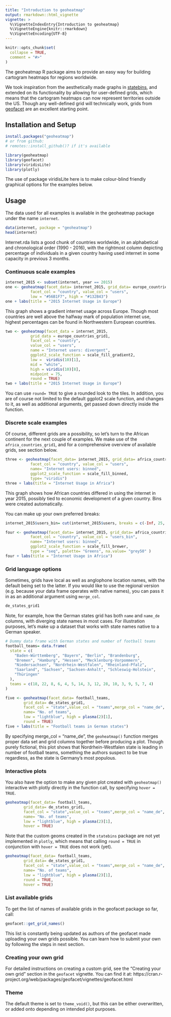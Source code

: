 ```yaml
---
title: "Introduction to geoheatmap"
output: rmarkdown::html_vignette
vignette: >
  %\VignetteIndexEntry{Introduction to geoheatmap}
  %\VignetteEngine{knitr::rmarkdown}
  %\VignetteEncoding{UTF-8}
---
```


```r
knitr::opts_chunk$set(
  collapse = TRUE,
  comment = "#>"
)
```

The geoheatmap R package aims to provide an easy way for building cartogram heatmaps for regions worldwide. 

We took inspiration from the aesthetically made graphs in [statebins](https://github.com/hrbrmstr/statebins), and extended on its functionality by allowing for user-defined grids, which means that the cartogram heatmaps can now represent territories outside the US. Though any well-defined grid will technically work, grids from  [geofacet](https://github.com/hafen/geofacet) are an excellent starting point.


## Installation and Setup

```r
install.packages("geoheatmap")
# or from github:
# remotes::install_github()? if it's available
```

```r
library(geoheatmap)
library(geofacet)
library(viridisLite)
library(plotly)
```

The use of package viridisLite here is to make colour-blind friendly graphical options for the examples below. 

## Usage

The data used for all examples is available in the geoheatmap package under the name `internet`.

```r
data(internet, package = "geoheatmap")
head(internet)
```

Internet.rda lists a good chunk of countries worldwide, in an alphabetical and chronological order (1990 - 2016), with the rightmost column depicting percentage of individuals in a given country having used internet in some capacity in previous 3 months. 

### Continuous scale examples

```r
internet_2015 <- subset(internet, year == 2015)
one <- geoheatmap(facet_data= internet_2015, grid_data= europe_countries_grid1,
           facet_col = "country", value_col = "users", 
           low = "#56B1F7", high = "#132B43")
one + labs(title = "2015 Internet Usage in Europe")

```
This graph shows a gradient internet usage across Europe. Though most countries are well above the halfway mark of population internet use, highest percentages can be found in Northwestern European countries.

```r
two <- geoheatmap(facet_data = internet_2015, 
           grid_data = europe_countries_grid1,
           facet_col = "country", 
           value_col = "users",
           name = "Internet users: divergent",
           ggplot2_scale_function = scale_fill_gradient2, 
           low =  viridis(10)[1], 
           mid = "white", 
           high = viridis(10)[8], 
           midpoint = 75,  
           round = TRUE)
two + labs(title = "2015 Internet Usage in Europe")
```

You can use `round= TRUE` to give a rounded look to the tiles. 
In addition, you are of course not limited to the default ggplot2 scale function, and changes to it, as well as additional arguments, get passed down directly inside the function. 

### Discrete scale examples

Of course, different grids are a possibility, so let's turn to the African continent for the next couple of examples. We make use of the `africa_countries_grid1`, and for a comprehensive overview of available grids, see section below. 

```r

three <- geoheatmap(facet_data= internet_2015, grid_data= africa_countries_grid1,
           facet_col = "country", value_col = "users",
           name= "Internet users: binned",
           ggplot2_scale_function = scale_fill_binned,
           type= "viridis")
three + labs(title = "Internet Usage in Africa")

```

This graph shows how African countries differed in using the internet in year 2015, possibly tied to economic development of a given country. Bins were created automatically.

You can make up your own preferred breaks:

```r
internet_2015$users_bin= cut(internet_2015$users, breaks = c(-Inf, 25, 50, Inf), labels = c("0-25", "26-50", "51 and up"))

four <- geoheatmap(facet_data= internet_2015, grid_data= africa_countries_grid1,
           facet_col = "country", value_col = "users_bin",
           name= "Internet users: binned",
           ggplot2_scale_function = scale_fill_brewer,
           type = "seq", palette= "Greens", na.value= "grey50" )
four + labs(title = "Internet Usage in Africa")
```


### Grid language options

Sometimes, grids have local as well as anglophone location names, with the default being set to the latter. If you would like to use the regional version (e.g. because your data frame operates with native names), you can pass it in as an additional argument using `merge_col`.

```r
de_states_grid1
```
Note, for example, how the German states grid has both `name` and `name_de` columns, with diverging state names in most cases. For illustration purposes, let's make up a dataset that works with state names native to a German speaker. 

```r
# Dummy data frame with German states and number of football teams
football_teams= data.frame(
  state = c(
    "Baden-Württemberg", "Bayern", "Berlin", "Brandenburg",
    "Bremen", "Hamburg", "Hessen", "Mecklenburg-Vorpommern",
    "Niedersachsen", "Nordrhein-Westfalen", "Rheinland-Pfalz",
    "Saarland", "Sachsen", "Sachsen-Anhalt", "Schleswig-Holstein",
    "Thüringen"
  ),
  teams = c(18, 22, 8, 6, 4, 5, 14, 3, 12, 28, 10, 3, 9, 5, 7, 4)
)

five <- geoheatmap(facet_data= football_teams,
        grid_data= de_states_grid1,
        facet_col = "state",value_col = "teams",merge_col = "name_de",
        name= "No. of teams",
        low = "lightblue", high = plasma(2)[1],
        round = TRUE)
five + labs(title = "Football teams in German states")

```

By specifying merge_col = "name_de", the `geoheatmap()` function merges proper data set and grid columns together before producing a plot. 
Though purely fictional, this plot shows that Nordrhein-Westfalen state is leading in number of football teams, something the authors suspect to be true regardless, as the state is Germany's most populous. 

### Interactive plots

You also have the option to make any given plot created with `geoheatmap()` interactive with plotly directly in the function call, by specifying `hover = TRUE `. 

```r
geoheatmap(facet_data= football_teams,
        grid_data= de_states_grid1,
        facet_col = "state",value_col = "teams",merge_col = "name_de",
        name= "No. of teams",
        low = "lightblue", high = plasma(2)[1],
        hover = TRUE)
```

Note that the custom geoms created in the `statebins` package are not yet implemented in `plotly`, which means that calling `round = TRUE` in conjunction with `hover = TRUE` does not work (yet).

```r
geoheatmap(facet_data= football_teams,
        grid_data= de_states_grid1,
        facet_col = "state",value_col = "teams",merge_col = "name_de",
        name= "No. of teams",
        low = "lightblue", high = plasma(2)[1],
        round = TRUE,
        hover = TRUE)
```

### List available grids

To get the list of names of available grids in the geofacet package so far, call:

```r
geofacet::get_grid_names()
```

This list is constantly being updated as authors of the geofacet made uploading your own grids possible. You can learn how to submit your own by following the steps in next section.

### Creating your own grid

For detailed instructions on creating a custom grid, see the "Creating your own grid" section in the `geofacet` vignette. You can find it at: https://cran.r-project.org/web/packages/geofacet/vignettes/geofacet.html

### Theme

The default theme is set to `theme_void()`, but this can be either overwritten, or added onto depending on intended
plot purposes.



